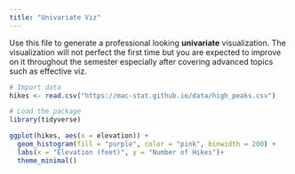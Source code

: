 ```yaml
---
title: "Univariate Viz"
---
```


Use this file to generate a professional looking **univariate** visualization. The visualization will not perfect the first time but you are expected to improve on it throughout the semester especially after covering advanced topics such as effective viz.

```r
# Import data
hikes <- read.csv("https://mac-stat.github.io/data/high_peaks.csv")
```

```r
# Load the package
library(tidyverse)
```

```r
ggplot(hikes, aes(x = elevation)) +
  geom_histogram(fill = "purple", color = "pink", binwidth = 200) +
  labs(x = "Elevation (feet)", y = "Number of Hikes")+
  theme_minimal()
```

